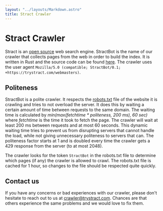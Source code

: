 ```yaml
---
layout: "../layouts/Markdown.astro"
title: Stract Crawler
---
```


# Stract Crawler
Stract is an [open source](https://github.com/StractOrg/stract/) web search engine. StractBot is the name of our crawler that collects pages from the web in order to build the index.
It is written in Rust and the source code can be found [here](https://github.com/StractOrg/stract/tree/main/core/src/crawler).
The crawler uses the user agent `Mozilla/5.0 (compatible; StractBot/0.1; +https://trystract.com/webmasters)`.

## Politeness
StractBot is a polite crawler. It respects the [robots.txt](https://en.wikipedia.org/wiki/Robots.txt) file of the website it is crawling and tries to not overload the server.
It does this by waiting a certain amount of time between requests to the same domain. The waiting time is calculated by *min(max(fetchtime * politeness, 200 ms), 60 sec)* where *fetchtime* is the time it took to fetch the page. The crawler will wait at least 200 ms between requests and at most 60 seconds.
This dynamic waiting time tries to prevent us from disrupting servers that cannot handle the load, while not giving unnecessary politeness to servers that can. The politeness factor starts at 1 and is doubled every time the crawler gets a 429 response from the server (to at most 2048).

The crawler looks for the token `StractBot` in the robots.txt file to determine which pages (if any) the crawler is allowed to crawl.
The robots.txt file is cached for 1 hour, so changes to the file should be respected quite quickly.

## Contact us
If you have any concerns or bad experiences with our crawler, please don't hesitate to reach out to us at [crawler@trystract.com](mailto:crawler@trystract.com). Chances are that others experience the same problems and we would love to fix them.